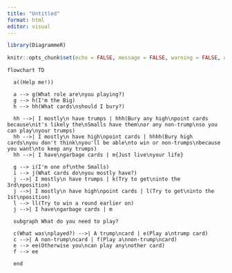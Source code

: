 ---
title: "Untitled"
format: html
editor: visual
---

```{r, setup, include=FALSE, message=FALSE, warning=FALSE}
library(DiagrammeR)

knitr::opts_chunk$set(echo = FALSE, message = FALSE, warning = FALSE, out.width = '40%')
```

:::{.column-page}

```{mermaid dbs}

flowchart TD

  a((Help me!))

  a --> g(What role are\nyou playing?)
  g --> h(I'm the Big) 
  h --> hh(What cards\nshould I bury?)

  hh -->| I mostly\n have trumps | hhh(Bury any high\npoint cards because\nit's likely the\nSmalls have them\nor any non-trump\nso you can play\nyour trumps)
  hh -->| I mostly\n have high\npoint cards | hhhh(Bury high cards\nyou don't think\nyou'll be able\nto win or non-trumps\nbecause you want\nto keep any trumps)
  hh -->| I have\ngarbage cards | m{Just live\nyour life}

  g --> i(I'm one of\nthe Smalls)
  i --> j(What cards do\nyou mostly have?)
  j -->| I mostly\n have trumps | k(Try to get\ninto the 3rd\nposition)
  j -->| I mostly\n have high\npoint cards | l(Try to get\ninto the 1st\nposition)
  l --> ll(Try to win a round earlier on)
  j -->| I have\ngarbage cards | m

  subgraph What do you need to play?

  c(What was\nplayed?) -->| A trump\ncard | e(Play a\ntrump card)
  c -->| A non-trump\ncard | f(Play a\nnon-trump\ncard)
  e --> ee(Otherwise you\ncan play any\nother card)
  f --> ee

  end

```

:::
